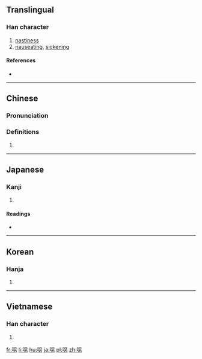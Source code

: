 {{also|恶}}
==Translingual==

===Han character===
{{Han char|rn=30|rad=口|as=12|sn=15|four=61031|canj=RMMP|ids=⿰口惡}}

# [[nastiness]]
# [[nauseating]], [[sickening]]

====References====
* {{Han ref|kx=0208.050|dkj=04285|dj=0431.020|hdz=10681.050|uh=5641|ud=22081|bh=E4FA|bd=58618}}

----

==Chinese==
{{zh-forms|s=恶}}

===Pronunciation===
{{zh-pron
|m=ě
|c=wu3,ok3,ngok3
|h=pfs=
|md=
|mn=
|w=
|mc=y
|oc=y
|cat=
}}

===Definitions===
{{zh-hanzi}}

# {{zh-only used in|噁心/恶心}}

----

==Japanese==

===Kanji===
{{ja-kanji|grade=|rs=口12}}

# {{defn|lang=ja|sort=口12}}

====Readings====
* {{ja-readings|on=[[お]] (o), [[う]] (u), [[あく]] (aku)|kun=[[おこる]] (okoru)}}

----

==Korean==

===Hanja===
{{ko-hanja|hangeul=오|rv=o|mr=o}}

# {{defn|lang=ko|sort=口12}}

----

==Vietnamese==

===Han character===
{{vi-hantu|[[ạc]]|rs=口12}}

# {{defn|lang=vi|sort=口12}}

[[fr:噁]]
[[li:噁]]
[[hu:噁]]
[[ja:噁]]
[[pl:噁]]
[[zh:噁]]